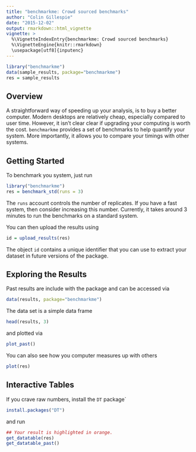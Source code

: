 ```yaml
---
title: "benchmarkme: Crowd sourced benchmarks"
author: "Colin Gillespie"
date: "2015-12-02"
output: rmarkdown::html_vignette
vignette: >
  %\VignetteIndexEntry{benchmarkme: Crowd sourced benchmarks}
  %\VignetteEngine{knitr::rmarkdown}
  \usepackage[utf8]{inputenc}
---
```


```r
library("benchmarkme")
data(sample_results, package="benchmarkme")
res = sample_results
```



## Overview 

A straightforward way of speeding up your analysis, is to buy a better computer. Modern desktops are relatively cheap, especially compared to user time. However, it isn't clear clear if upgrading your computing is worth the cost. `benchmarkme` provides a set of benchmarks to help quantify your system. More importantly, it allows you to compare your timings with other systems.

## Getting Started

To benchmark you system, just run

```r
library("benchmarkme")
res = benchmark_std(runs = 3)
```

The `runs` account controls the number of replicates. If you have a fast system, then consider increasing this number. Currently, it takes around 3 minutes to run the benchmarks on a standard system.

You can then upload the results using

```r
id = upload_results(res)
```

The object `id` contains a unique identifier that you can use to extract your
dataset in future versions of the package.

## Exploring the Results

Past results are include with the package and can be accessed via

```r
data(results, package="benchmarkme")
```

The data set is a simple data frame

```r
head(results, 3)
```

and plotted via

```r
plot_past()
```

You can also see how you computer measures up with others

```r
plot(res)
```

## Interactive Tables

If you crave raw numbers, install the `DT` package` 

```r
install.packages("DT")
```

and run 

```r
## Your result is highlighted in orange.
get_datatable(res)
get_datatable_past()
```
